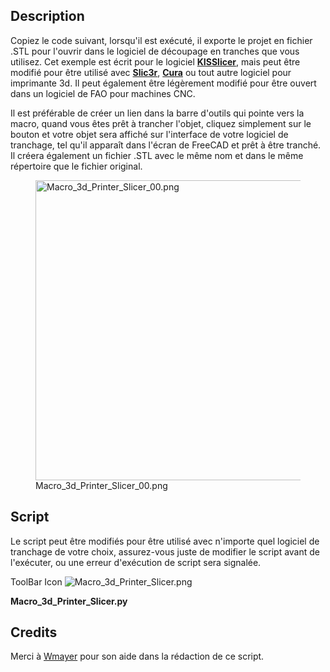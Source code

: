 <languages/>
<div class="mw-translate-fuzzy">
{{Macro/fr
|Name=Macro_3d_Printer_Slicer
|Icon=Macro_3d_Printer_Slicer.png
|Description=Exporter le projet dans un logiciel de tranchage pour utilisation dans une imprimantes 3D. Exporte le fichier stl dans le même répertoire que fichier original, puis l'ouvre dans le logiciel de tranchage.
|Author=cae2100
|Version=1.0
|Date=2013-10-10
|FCVersion=All
|Download=[https://www.freecadweb.org/wiki/images/9/96/Macro_3d_Printer_Slicer.png ToolBar Icon]
|SeeAlso=[[Macro_3d_Printer_Slicer_Individual_Parts/fr|Macro 3d Printer Slicer Individual Parts]] [[Image:Macro_3d_Printer_Slicer_Individual_Parts.svg|24px]]
}}
</div>

==Description==
Copiez le code suivant, lorsqu'il est exécuté, il exporte le projet en fichier .STL pour l'ouvrir dans le logiciel de découpage en tranches que vous utilisez. Cet exemple est écrit pour le logiciel '''[http://kisslicer.com/ KISSlicer]''', mais peut être modifié pour être utilisé avec '''[http://slic3r.org/ Slic3r]''', '''[http://wiki.ultimaker.com/Cura Cura]''' ou tout autre logiciel pour imprimante 3d. Il peut également être légèrement modifié pour être ouvert dans un logiciel de FAO pour machines CNC. 

Il est préférable de créer un lien dans la barre d'outils qui pointe vers la macro, quand vous êtes prêt à trancher l'objet, cliquez simplement sur le bouton et votre objet sera affiché sur l'interface de votre logiciel de tranchage, tel qu'il apparaît dans l'écran de FreeCAD et prêt à être tranché. Il créera également un fichier .STL avec le même nom et dans le même répertoire que le fichier original.

[[File:Macro_3d_Printer_Slicer_00.png|480px]]

==Script==

Le script peut être modifiés pour être utilisé avec n'importe quel logiciel de tranchage de votre choix, assurez-vous juste de modifier le script avant de l'exécuter, ou une erreur d'exécution de script sera signalée.

ToolBar Icon [[Image:Macro_3d_Printer_Slicer.png]]

'''Macro_3d_Printer_Slicer.py'''

{{MacroCode|code=
import FreeCAD
import Mesh
import sys
import math
import os
import subprocess
# some fuctions
def getPlacement(quat,vect,obj):
  if quat[3] > -1  and quat[3] < 1:
    delta = math.acos(quat[3])*2.0
    scale = math.sin(delta/2)
    rx = quat[0]/scale
    ry = quat[1]/scale
    rz = quat[2]/scale
  else:
    delta = 0
    rx = 0
    ry = 0
    rz = 1
  info0 = "translation "+str(vect.x)+" "+str(vect.y)+" "+str(vect.z)
  info1 = "rotation "+str(rx)+" "+str(ry)+" "+str(rz)+" "+str(delta)
  return info0+" "+info1
# some definitions
placement = App.Placement(App.Vector(0,0,0),App.Rotation(0,0,0,1))
# user need to set this directory where slicing software is located
OutDir = FreeCAD.ActiveDocument.FileName.replace(FreeCAD.ActiveDocument.Label + ".fcstd", "")
visible_objs = []
SLICER = "/kisslicer location/"                          # Put your Slicer program location here
os.chdir(SLICER)
# Get Objects in document
doc = App.ActiveDocument
objs = doc.Objects
# hide all
for obj in objs:
   if obj.ViewObject.isVisible():
      visible_objs.append(obj)
for obj in visible_objs:
  # get volume
  volume = obj.Shape.Volume
  # get Rotation and translation of volume
  quat = obj.Placement.Rotation.Q
  vect = obj.Placement.Base
  pinfo = getPlacement(quat,vect,obj)
  # reset placement, export it and set at original placement
  oldPlacement = obj.Placement
  obj.Placement = placement
  obj.Placement = oldPlacement   
stlFile = OutDir+str(doc.Label)+".stl"
Mesh.export(visible_objs,stlFile)
subprocess.Popen([SLICER + "KISSlicer", stlFile])
}}

<div class="mw-translate-fuzzy">
== Credits ==

Merci à [http://forum.freecadweb.org/viewtopic.php?f=10&t=4686 Wmayer] pour son aide dans la rédaction de ce script.
</div>
{{clear}}